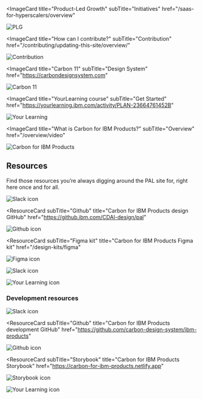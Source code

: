 
<Row className="image-card-group">

<Column colMd={4} colLg={4} noGutterSm>

<ImageCard
  title="Product-Led Growth"
  subTitle="Initiatives"
  href="/saas-for-hyperscalers/overview"
>

![PLG](../images/homepage/cards/plg.png)

</ImageCard>

<ImageCard
  title="How can I contribute?"
  subTitle="Contribution"
  href="/contributing/updating-this-site/overview/"
>

![Contribution](../images/homepage/cards/contribution.png)

</ImageCard>

</Column>

<Column colMd={4} colLg={4} noGutterSm>

<ImageCard
  title="Carbon 11"
  subTitle="Design System"
  href="https://carbondesignsystem.com"
>

![Carbon 11](../images/homepage/cards/carbon-11.png)

</ImageCard>

<ImageCard
  title="YourLearning course"
  subTitle="Get Started"
  href="https://yourlearning.ibm.com/activity/PLAN-23664761452B"
>

![Your Learning](../images/homepage/cards/your-learning.png)

</ImageCard>

</Column>

<Column colMd={4} colLg={4} noGutterSm>

<ImageCard
  title="What is Carbon for IBM Products?"
  subTitle="Overview"
  href="/overview/video"
>

![Carbon for IBM Products](../images/homepage/cards/carbon-for-ibm-products.png)

</ImageCard>

</Column>

</Row>

<Row>

<Column colMd={4} colLg={4} noGutterSm>

## Resources

</Column>

<Column className="resource-description" colMd={6} colLg={6} noGutterSm>

Find those resources you’re always digging around the PAL site for, right here once and for all.

</Column>

</Row>

<Row className="resource-card-group">

<Column colMd={4} colLg={4} noGutterSm>

<ResourceCard
  subTitle="Slack"
  title="ds_adoption_guild"
  href="https://join.slack.com/share/enQtNjAyMzI4MTQ5NzcwMy02MmZiYzc0ZjY1YjNlNWI2OTg4NmE3ZTg4NWEzZThjYmMzMTljOGQ3YzA4ZDJiYTg5YmJlYTRmNjJhZjk4ZGM2">

![Slack icon](../images/homepage/slack-icon.png)

</ResourceCard>

<ResourceCard
  subTitle="Github"
  title="Carbon for IBM Products design GitHub"
  href="https://github.ibm.com/CDAI-design/pal"
>

![Github icon](../images/homepage/github-icon.png)

</ResourceCard>

<ResourceCard
  subTitle="Figma kit"
  title="Carbon for IBM Products Figma kit"
  href="/design-kits/figma"
>

![Figma icon](../images/homepage/figma-icon.png)

</ResourceCard>

</Column>

<Column colMd={4} colLg={4} noGutterSm>

<ResourceCard
  subTitle="Slack"
  title="ibmproducts-pal"
  href="https://join.slack.com/share/enQtNjA2MTA2NjM2MDM4NC0yZWJjOTVkZDk3NGQ0MjJkODk0Yzg1MTczZDczZmI5YWY5NzgwYWM3YWIyYWY0NTJhMGIwOTJkYTI2MTk5Zjhm">

![Slack icon](../images/homepage/slack-icon.png)

</ResourceCard>

<ResourceCard
  subTitle="Events & Calendar"
  title="DSAG meeting Th 11:00AM EST"
  href="https://ec.yourlearning.ibm.com/w3/event/10377319">

![Your Learning icon](../images/homepage/your-learning-icon.png)

</ResourceCard>

</Column>

</Row>

### Development resources

<Row className="resource-card-group">

<Column colMd={4} colLg={4} noGutterSm>

<ResourceCard
  subTitle="Slack"
  title="ibmproducts-pal-dev"
  href="https://join.slack.com/share/enQtNjA2MTI5NDU2OTM2MC1kZjcxMGQ4NTVkYmNmNDc2ZmFkZWU2NGNiYTY5MDdiYWVlODEzNGRlNjc2ZDY3OWU4MzUwODFiZWI4NjFlMmY3">

![Slack icon](../images/homepage/slack-icon.png)

</ResourceCard>

<ResourceCard
  subTitle="Github"
  title="Carbon for IBM Products development GitHub"
  href="https://github.com/carbon-design-system/ibm-products"
>

![Github icon](../images/homepage/github-icon.png)

</ResourceCard>

</Column>

<Column colMd={4} colLg={4} noGutterSm>

<ResourceCard
  subTitle="Storybook"
  title="Carbon for IBM Products Storybook"
  href="https://carbon-for-ibm-products.netlify.app"
>

![Storybook icon](../images/homepage/storybook-icon.png)

</ResourceCard>

<ResourceCard
  subTitle="Events & Calendar"
  title="Development office hours Wed 11:30AM EST"
  href="https://ec.yourlearning.ibm.com/w3/meeting/10373279">

![Your Learning icon](../images/homepage/your-learning-icon.png)

</ResourceCard>

</Column>

</Row>
